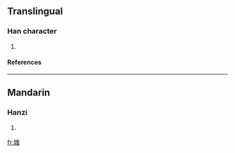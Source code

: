 ==Translingual==
===Han character===
{{Han char|rn=38|rad=女|as=08|sn=11|four=|canj=女人土 (VOG)}}
# {{defn|Han|sort=女08}}
====References====
{{Han ref|kx=0264.180|dkj=06402|dj=0531.100|hdz=21059.130|uh=5A4E|ud=23118}}

----
==Mandarin==
===Hanzi===
{{cmn-hanzi|pin=[[hūi]] (hui1)|wg=hui<sup>1</sup>}}
# {{defn|Mandarin}}

[[fr:婎]]